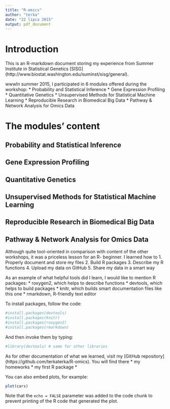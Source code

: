 ```yaml
---
title: "R-omics"
author: "terka"
date: "22 lipca 2015"
output: pdf_document
---
```


# Introduction
This is an R-markdown document storing my experience from Summer Institute in Statistical Genetics [SISG] (http://www.biostat.washington.edu/suminst/sisg/general).

wwwIn summer 2015, I participated in 6 modules offered during the workshop:
* Probability and Statistical Inference
* Gene Expression Profiling
* Quantitative Genetics
* Unsupervised Methods for Statistical Machine Learning
* Reproducible Research in Biomedical Big Data
* Pathway & Network Analysis for Omics Data

# The modules' content

## Probability and Statistical Inference

## Gene Expression Profiling

## Quantitative Genetics

## Unsupervised Methods for Statistical Machine Learning

## Reproducible Research in Biomedical Big Data

## Pathway & Network Analysis for Omics Data

Although quite tool-oriented in comparison with content of the other workshops, it was a priceless lesson for an R- beginner. I learned how to
1. Properly document and store my files
2. Build R packages
3. Describe my R functions
4. Upload my data on GitHub
5. Share my data in a smart way

As an example of what helpful tools did I learn, I would like to mention R packages: 
* roxygen2, which helps to describe functions
* devtools, which helps to build packages
* knitr, which builds smart documentation files like this one
* rmarkdown, R-friendly text editor

To install packages, follow the code:
``` r
#install.packages(devtools)
#install.packages(knitr)
#install.packages(roxygen2)
#install.packages(rmarkdown)
```
And then invoke them by typing:
``` r
#library(devtools) # same for other libraries
```

As for other documentation of what we learned, visit my [GitHub repository] (https://github.com/terkaterka/R-omics). You will find there
* my homeworks
* my first R package
* 


You can also embed plots, for example:

```r
plot(cars)
```

Note that the `echo = FALSE` parameter was added to the code chunk to prevent printing of the R code that generated the plot.
